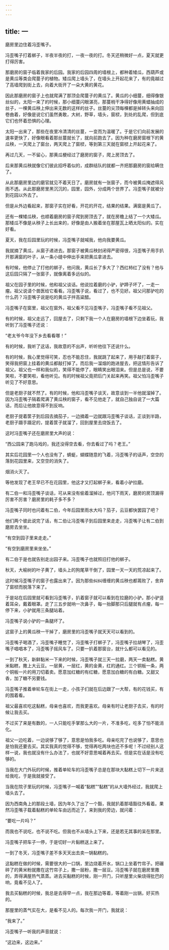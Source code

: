 ```yaml
---
---
---
```

title: 一
---



磨房里边住着冯歪嘴子。

冯歪嘴子打着梆子，半夜半夜的打，一夜一夜的打。冬天还稍微好一点，夏天就更打得厉害。

那磨房的窗子临着我家的后园。我家的后园四周的墙根上，都种着矮瓜，西葫芦或是黄瓜等类会爬蔓子的植物。矮瓜爬上墙头了，在墙头上开起花来了，有的竟越过了高墙爬到街上去，向着大街开了一朵大黄的黄花。

因此那磨房的窗子上也就爬满了那顶会爬蔓子的黄瓜了。黄瓜的小细蔓，细得像银丝似的，太阳一来了的时候，那小细蔓闪眼湛亮，那蔓梢干净得好像用黄蜡抽成的丝子，一棵黄瓜秧上伸出来无数的这样的丝子。丝蔓的尖顶每棵都是掉转头来向回卷曲着，好像是说它们虽然勇敢，大树，野草，墙头，窗棂，到处的乱爬，但到底它们也怀着恐惧的心理。

太阳一出来了，那些在夜里冷清清的丝蔓，一变而为温暖了。于是它们向前发展的速率更快了，好像眼看着那丝蔓就长了，就向前跑去了。因为种在磨房窗根下的黄瓜秧，一天爬上了窗台，两天爬上了窗棂，等到第三天就在窗棂上开起花来了。

再过几天，一不留心，那黄瓜梗经过了磨房的窗子，爬上房顶去了。

后来那黄瓜秧就像它们彼此招呼着似的，成群结队的就都一齐把那磨房的窗给瞒住了。

从此那磨房里边的磨官就见不着天日了。磨房就有一张窗子，而今被黄瓜掩遮得风雨不透。从此那磨房里黑沉沉的，园里，园外，分成两个世界了。冯歪嘴子就被分到花园以外去了。

但是从外边看起来，那窗子实在好看，开花的开花，结果的结果。满窗是黄瓜了。

还有一棵矮瓜秧，也顺着磨房的窗子爬到房顶去了，就在房檐上结了一个大矮瓜。那矮瓜不像是从秧子上长出来的，好像是由人搬着坐在那屋瓦上晒太阳似的。实在好看。

夏天，我在后园里玩的时候，冯歪嘴子就喊我，他向我要黄瓜。

我就摘了黄瓜，从窗子递进去。那窗子被黄瓜秧封闭得严密得很，冯歪嘴子用手扒开那满窗的叶子，从一条小缝中伸出手来把黄瓜拿进去。

有时候，他停止了打他的梆子，他问我，黄瓜长了多大了？西红柿红了没有？他与这后园只隔了一张窗子，就像离着多远似的。

祖父在园子里的时候，他和祖父谈话。他说拉着磨的小驴，驴蹄子坏了，一走一瘤。祖父说请个兽医给它看看。冯歪嘴子说，看过了，也不见好。祖父问那驴吃的什么药？冯歪嘴子说是吃的黄瓜子拌高粱醋。

冯歪嘴子在窗里，祖父在窗外，祖父看不见冯歪嘴子，冯歪嘴子看不见祖父。

有的时候，祖父走远了，回屋去了，只剩下我一个人在磨房的墙根下边坐着玩，我听到了冯歪嘴子还说：

“老太爷今年没下乡去看看哪！”

有的时候，我听了这话，我故意的不出声，听听他往下还说什么。

有的时候，我心里觉得可笑，忍也不能忍住，我就跳了起来了，用手敲打着窗子，笑得我把窗上挂着的黄瓜都敲打掉了。而后我一溜烟的跑进屋去，把这情形告诉了祖父。祖父也一样和我似的，笑得不能停了，眼睛笑出眼泪来。但是总是说，不要笑啦，不要笑啦，看他听见。有的时候祖父竟把后门关起来再笑。祖父怕冯歪嘴子听见了不好意思。

但是老厨子就不然了。有的时候，他和冯歪嘴子谈天，故意谈到一半他就溜掉了。因为冯歪嘴子隔着爬满了黄瓜秧的窗子，看不见他走了，就自己独自说了一大篇话，而后让他故意得不到反响。

老厨子提着筐子到后园去摘茄子，一边摘着一边就跟冯歪嘴子谈话，正谈到半路，老厨子蹑手蹑足的，提着筐子就溜了，回到屋里去烧饭去了。

这时冯歪嘴子还在磨房里大声的说：

“西公园来了跑马戏的，我还没得空去看，你去看过了吗？老王。”

其实后花园里一个人也没有了，蜻蜓，蝴蝶随意的飞着，冯歪嘴子的话声，空空的落到花园里来，又空空的消失了。

烟消火灭了。

等他发现了老王早已不在花园里，他这才又打起梆子来，看着小驴拉磨。

有二伯一和冯歪嘴子谈话，可从来没有偷着溜掉过，他问下雨天，磨房的房顶漏得厉害不厉害？磨房里的耗子多不多？

冯歪嘴子同时也问着有二伯，今年后园里雨水大吗？茄子，云豆都快罢园了吧？

他们两个彼此说完了话，有二伯让冯歪嘴子到后园里来走走，冯歪嘴子让有二伯到磨房去坐坐。

“有空到园子里来走走。”

“有空到磨房里来坐坐。”

有二伯于是也就告别走出园子来。冯歪嘴子也就照旧打他的梆子。

秋天，大榆树的叶子黄了，墙头上的狗尾草干倒了，园里一天一天的荒凉起来了。

这时候冯歪嘴子的窗子也露出来了。因为那些纠纠缠缠的黄瓜秧也都蔫败了，舍弃了窗棂而脱落下来了。

于是站在后园里就可看到冯歪嘴子，扒着窗子就可以看到在拉磨的小驴。那小驴竖着耳朵，戴着眼罩。走了三五步就响一次鼻子，每一抬脚那只后腿就有点瘤，每一停下来，小驴就用三条腿站着。

冯歪嘴子说小驴的一条腿坏了。

这窗子上的黄瓜秧一干掉了，磨房里的冯歪嘴子就天天可以看到的。

冯歪嘴子喝酒了，冯歪嘴子睡觉了，冯歪嘴子打梆子了，冯歪嘴子拉胡琴了，冯歪嘴子唱唱本了，冯歪嘴子摇风车了。只要一扒着那窗台，就什么都可以看见的。

一到了秋天，新鲜黏米一下来的时候，冯歪嘴子就三天一拉磨，两天一卖黏糕。黄米黏糕，撒上大云豆。一层黄，一层红，黄的金黄，红的通红。三个铜板一条，两个铜板一片的用刀切着卖。愿意加红糖的有红糖，愿意加白糖的有白糖。又甜又香，加了糖不另要钱。

冯歪嘴子推着单轮车在街上一走，小孩子们就在后边跟了一大帮，有的花钱买，有的围着看。

祖父最喜欢吃这黏糕，母亲也喜欢，而我更喜欢。母亲有时让老厨子去买，有的时候让我去买。

不过买了来是有数的，一人只能吃手掌那么大的一片，不准多吃，吃多了怕不能消化。

祖父一边吃着，一边说够了够了，意思是怕我多吃。母亲吃完了也说够了，意思也是怕我还要去买。其实我真的觉得不够，觉得再吃两块也还不多呢！不过经别人这样一说，我也就没有什么办法了，也就不好意思喊着再去买。但是实在话是没有吃够的。

当我在大门外玩的时候，推着单轮车的冯歪嘴子总是在那块大黏糕上切下一片来送给我吃，于是我就接受了。

当我在院子里玩的时候，冯歪嘴子一喊着“黏糕”“黏糕”的从大墙外经过，我就爬上墙头去了。

因为西南角上的那段土墙，因为年久了出了一个豁，我就扒着那墙豁往外看着。果然冯歪嘴子载着黏糕的单轮车由远而近了。来到我的旁边，就问着：

“要吃一片吗？”

而我也不说吃，也不说不吃。但我也不从墙头上下来，还是若无其事的呆在那里。

冯歪嘴子把车子一停，于是切好一片黏糕送上来了。

一到了冬天，冯歪嘴子差不多天天出去卖一锅黏糕的。

这黏糕在做的时候，需要很大的一口锅，里边烧着开水，锅口上坐着竹帘子。把碾碎了的黄米粉就撒在这竹帘子上，撒一层粉，撒一层豆。冯歪嘴子就在磨房里撒的，弄得满屋热气蒸蒸。进去买黏糕的时候，刚一开门，只听屋里火柴烧得批巴的响，竟看不见人了。

我去买黏糕的时候，我总是去得早一点，我在那边等着，等着刚一出锅，好买热的。

那屋里的蒸气实在大，是看不见人的。每次我一开门，我就说：

“我来了。”

冯歪嘴子一听我的声音就说：

“这边来，这边来。”